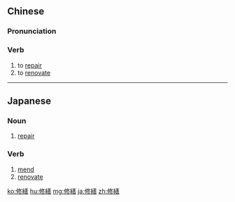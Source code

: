 {{also|修缮}}
==Chinese==
{{zh-forms|s=修缮}}

===Pronunciation===
{{zh-pron
|m=xiūshàn
|c=sau1 sin6
|mn=siu-siān
|cat=v
}}

===Verb===
{{zh-verb}}

# to [[repair]] {{gloss|especially a structure}}
# to [[renovate]]

----

==Japanese==
{{ja-kanjitab|しゅう|ぜん|yomi=o}}

===Noun===
{{ja-noun|しゅうぜん}}

# [[repair]]

===Verb===
{{ja-verb-suru|しゅうぜん}}

# [[mend]]
# [[renovate]]

[[ko:修繕]]
[[hu:修繕]]
[[mg:修繕]]
[[ja:修繕]]
[[zh:修繕]]